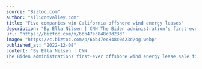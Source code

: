 ```yaml
---
source: "Biztoc.com"
author: "siliconvalley.com"
title: "Five companies win California offshore wind energy leases"
description: "By Ella Nilsen | CNN The Biden administration’s first-ever offshore wind energy lease sale for federal waters off the West Coast generated more than $750 million, as energy companies competed for five areas that could eventually be home to massive floating wi…"
url: "https://biztoc.com/x/6bb47ec848c0d23d"
image: "https://c.biztoc.com/p/6bb47ec848c0d23d/og.webp"
published_at: "2022-12-08"
content: "By Ella Nilsen | CNN
The Biden administrations first-ever offshore wind energy lease sale for federal waters off the West Coast generated more than $750 million, as energy companies competed for fiv… [+1023 chars]"
---
```


